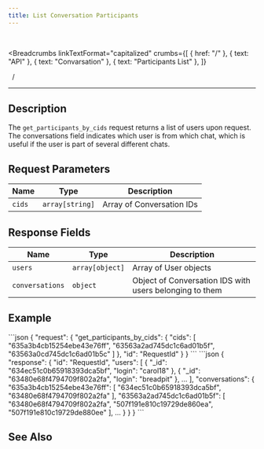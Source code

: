 ```yaml
---
title: List Conversation Participants
---
```


<br />



<Breadcrumbs
  linkTextFormat="capitalized"
  crumbs={[
    { href: "/" },
    { text: "API" },
    { text: "Convarsation" },
    { text: "Participants List" },
  ]}
>
  <Icon slot="index" name="seti:powershell" />
  <span slot="separator">&nbsp;&nbsp;/&nbsp;</span>
</Breadcrumbs>

---


## Description

> <Badge text="wss" variant="tip" size="large" />
> <Badge text="get_participants_by_cids" size="large" />

The `get_participants_by_cids` request returns a list of users upon request. The conversations field indicates which user is from which chat, which is useful if the user is part of several different chats.

## Request Parameters

| Name   | Type            | Description               |
| ------ | --------------- | ------------------------- |
| `cids` | `array[string]` | Array of Conversation IDs |

## Response Fields

| Name            | Type            | Description                                             |
| --------------- | --------------- | ------------------------------------------------------- |
| `users`         | `array[object]` | Array of User objects                                   |
| `conversations` | `object`        | Object of Conversation IDS with users belonging to them |

## Example

<Tabs>
  <TabItem label="Request">
```json
{
  "request": {
    "get_participants_by_cids": {
      "cids": [
        "635a3b4cb15254ebe43e76ff",
        "63563a2ad745dc1c6ad01b5f",
        "63563a0cd745dc1c6ad01b5c"
      ]
    },
    "id": "RequestId"
  }
}
```
  </TabItem>  
</Tabs>

<Tabs>
  <TabItem label="Response">
```json
{
  "response": {
    "id": "RequestId",
    "users": [
      {
        "_id": "634ec51c0b65918393dca5bf",
        "login": "carol18"
      },
      {
        "_id": "63480e68f4794709f802a2fa",
        "login": "breadpit"
      },
      ...
    ],
    "conversations": {
      "635a3b4cb15254ebe43e76ff": [
        "634ec51c0b65918393dca5bf",
        "63480e68f4794709f802a2fa"
      ],
      "63563a2ad745dc1c6ad01b5f": [
        "63480e68f4794709f802a2fa",
        "507f191e810c19729de860ea",
        "507f191e810c19729de880ee"
      ],
      ...
    }
  }
}
```
  </TabItem>  
</Tabs>

## See Also

<LinkCard
  title="SAMA chat server API: Conversations"
  href="https://medium.com/sama-communications/sama-chat-server-api-conversations-1ae505b07d17"
  description="When we developed our API, we followed three rules: fast, confidential, and scalable. Each of these rules has a powerful force when we choose which messenger you will use. "
/>
<LinkCard
  title="DataBase Records"
  href="/deployment/db-records/"
  description="Collection of complete objects stored in the database."
/>

<script
  src="https://giscus.app/client.js"
  data-repo="Oleksandr1414/cathedra-slytherin"
  data-repo-id="R_kgDOI8uafg"
  data-category="[ВВЕДІТЬ CATEGORY NAME]"
  data-category-id="[ВВЕДІТЬ CATEGORY ID]"
  data-mapping="pathname"
  data-strict="0"
  data-reactions-enabled="1"
  data-emit-metadata="0"
  data-input-position="bottom"
  data-theme="transparent_dark"
  data-lang="uk"
  crossorigin="anonymous"
  async
></script>
